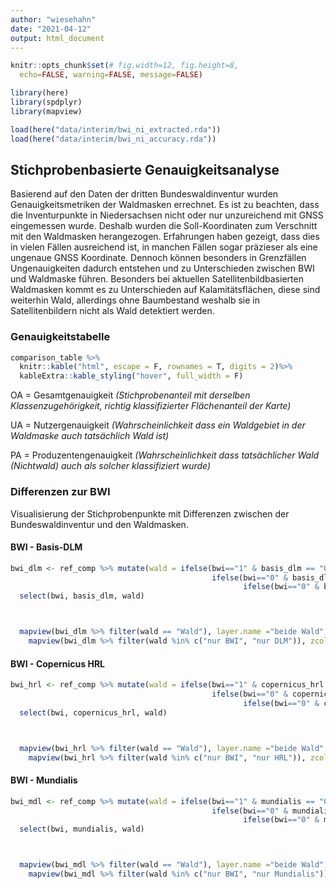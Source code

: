 ```yaml
---
author: "wiesehahn"
date: "2021-04-12"
output: html_document
---
```


```r
knitr::opts_chunk$set(# fig.width=12, fig.height=8, 
  echo=FALSE, warning=FALSE, message=FALSE)
```

```r
library(here)
library(spdplyr)
library(mapview)
```

```r
load(here("data/interim/bwi_ni_extracted.rda"))
load(here("data/interim/bwi_ni_accuracy.rda"))
```

## Stichprobenbasierte Genauigkeitsanalyse

Basierend auf den Daten der dritten Bundeswaldinventur wurden Genauigkeitsmetriken der Waldmasken errechnet. Es ist zu beachten, dass die Inventurpunkte in Niedersachsen nicht oder nur unzureichend mit GNSS eingemessen wurde. Deshalb wurden die Soll-Koordinaten  zum Verschnitt mit den Waldmasken herangezogen. Erfahrungen haben gezeigt, dass dies in vielen Fällen ausreichend ist, in manchen Fällen sogar präzieser als eine ungenaue GNSS Koordinate. Dennoch können besonders in Grenzfällen Ungenauigkeiten dadurch entstehen und zu Unterschieden zwischen BWI und Waldmaske führen. 
Besonders bei aktuellen Satellitenbildbasierten Waldmasken kommt es zu Unterschieden auf Kalamitätsflächen, diese sind weiterhin Wald, allerdings ohne Baumbestand weshalb sie in Satellitenbildern nicht als Wald detektiert werden. 


### Genauigkeitstabelle

```r
comparison_table %>%
  knitr::kable("html", escape = F, rownames = T, digits = 2)%>%
  kableExtra::kable_styling("hover", full_width = F)
```

OA = Gesamtgenauigkeit *(Stichprobenanteil mit derselben Klassenzugehörigkeit, richtig klassifizierter Flächenanteil der Karte)*

UA = Nutzergenauigkeit *(Wahrscheinlichkeit dass ein Waldgebiet in der Waldmaske auch tatsächlich Wald ist)*

PA = Produzentengenauigkeit *(Wahrscheinlichkeit dass tatsächlicher Wald (Nichtwald) auch als solcher klassifiziert wurde)*

### Differenzen zur BWI {.tabset .tabset-pills} 

Visualisierung der Stichprobenpunkte mit Differenzen zwischen der Bundeswaldinventur und den Waldmasken.

#### BWI - Basis-DLM
```r

bwi_dlm <- ref_comp %>% mutate(wald = ifelse(bwi=="1" & basis_dlm == "0", "nur BWI",
                                             ifelse(bwi=="0" & basis_dlm =="1", "nur DLM", 
                                                    ifelse(bwi=="0" & basis_dlm =="0", "kein Wald", "Wald")))) %>%
  select(bwi, basis_dlm, wald)



  mapview(bwi_dlm %>% filter(wald == "Wald"), layer.name ="beide Wald", alpha = 0.2, alpha.regions=0, cex=1, col.regions = "grey") +
    mapview(bwi_dlm %>% filter(wald %in% c("nur BWI", "nur DLM")), zcol="wald", layer.name ="Differenzen", cex = 4)

```

#### BWI - Copernicus HRL
```r

bwi_hrl <- ref_comp %>% mutate(wald = ifelse(bwi=="1" & copernicus_hrl == "0", "nur BWI",
                                             ifelse(bwi=="0" & copernicus_hrl =="1", "nur HRL", 
                                                    ifelse(bwi=="0" & copernicus_hrl =="0", "kein Wald", "Wald")))) %>%
  select(bwi, copernicus_hrl, wald)



  mapview(bwi_hrl %>% filter(wald == "Wald"), layer.name ="beide Wald", alpha = 0.2, alpha.regions=0, cex=1, col.regions = "grey") +
    mapview(bwi_hrl %>% filter(wald %in% c("nur BWI", "nur HRL")), zcol="wald", layer.name ="Differenzen", cex = 4)

```

#### BWI - Mundialis
```r

bwi_mdl <- ref_comp %>% mutate(wald = ifelse(bwi=="1" & mundialis == "0", "nur BWI",
                                             ifelse(bwi=="0" & mundialis =="1", "nur Mundialis", 
                                                    ifelse(bwi=="0" & mundialis =="0", "kein Wald", "Wald")))) %>%
  select(bwi, mundialis, wald)



  mapview(bwi_mdl %>% filter(wald == "Wald"), layer.name ="beide Wald", alpha = 0.2, alpha.regions=0, cex=1, col.regions = "grey") +
    mapview(bwi_mdl %>% filter(wald %in% c("nur BWI", "nur Mundialis")), zcol="wald", layer.name ="Differenzen", cex = 4)

```

